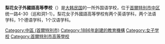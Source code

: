 {{expand|time=2011-03-12T05:29:38+00:00}}
{{Infobox school
|name                   = 梨花女子外國語高等學校
|native_name            = 이화여자외국어고등학교
|logo                   = 
|seal_image             = 
|image                  =
|image_size             = 
|alt                    = 
|caption                = 
|motto                  = Freedom, Love, Peace
|motto_translation      = 자유, 사랑, 평화
|streetaddress          = 巡和洞1-1, Jung-gu
|city                   = 首爾
|postalcode             = 100-130
|country                = South Korea
|coordinates            = {{coord|37.564945|126.9695624}}
|schooltype             = 私立學校
|religious_affiliation  = [[循道宗|循道宗]]
|established            = 1991年9月
|principal              = Jeon Jung-yeon (전정연)<ref name="url rel교장메시지">{{cite web |url=http://www.ewha-gfh.hs.kr/custom/custom.do?dcpNo=32899 |title=교장메시지 |accessdate=4 November 2015 }}{{Dead link|date=December 2019 |bot=InternetArchiveBot |fix-attempted=yes }}</ref>
|head_label = Deputy Principal
|head = Shim Chung-gu (심충구)
|faculty = 52
|key_people             = 
|grades                 = 10-12年級
|gender                 = 女生
|language               = 英語、德語、法語、中文
|website                = {{url|www.ewha-gfh.hs.kr}}
}}
'''梨花女子外國語高等學校'''（{{kor|이화여자외국어고등학교|梨花女子外國語高等學校}}）是[[大韩民国|大韩民国]]的一所外国语学校，位于[[首爾特別市|首爾特別市]][[中區_(首爾特別市)|中区]]统一路4-30（巡和洞1-1）。梨花女子外國語高等學校有两个英语学科，两个法语学科，1个德语学科，1个汉语学科。
[[Category:中區_(首爾特別市)|Category:中區 (首爾特別市)]]
[[Category:1886年創建的教育機構|Category:1886年創建的教育機構]]
[[Category:女子学校|Category:女子学校]]
[[Category:首爾特別市高等學校|Category:首爾特別市高等學校]]